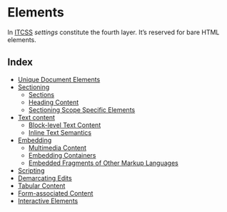 
<Meta title="Development/Inventory of Things/Elements/Index" />

# Elements

In [ITCSS](?path=/story/development-foundations-itcss--page) _settings_ constitute the fourth layer.
It’s reserved for bare HTML elements.

## Index

- [Unique Document Elements](?path=/story/development-inventory-of-things-elements-document--page)
- [Sectioning](?path=/story/development-inventory-of-things-elements-sectioning-index--page)
  - [Sections](?path=/story/development-inventory-of-things-elements-sectioning-sections--page)
  - [Heading Content](?path=/story/development-inventory-of-things-elements-sectioning-heading--page)
  - [Sectioning Scope Specific Elements](?path=/story/development-inventory-of-things-elements-sectioning-scope--page)
- [Text content](?path=/story/development-inventory-of-things-elements-text-index--page)
  - [Block-level Text Content](?path=/story/development-inventory-of-things-elements-text-block--page)
  - [Inline Text Semantics](?path=/story/development-inventory-of-things-elements-text-inline--page)
- [Embedding](?path=/story/development-inventory-of-things-elements-embedding-index--page)
  - [Multimedia Content](?path=/story/development-inventory-of-things-elements-embedding-media--page)
  - [Embedding Containers](?path=/story/development-inventory-of-things-elements-embedding-containers--page)
  - [Embedded Fragments of Other Markup Languages](?path=/story/development-inventory-of-things-elements-embedding-other-ml--page)
- [Scripting](?path=/story/development-inventory-of-things-elements-scripting--page)
- [Demarcating Edits](?path=/story/development-inventory-of-things-elements-edits--page)
- [Tabular Content](?path=/story/development-inventory-of-things-elements-tables--page)
- [Form-associated Content](?path=/story/development-inventory-of-things-elements-forms--page)
- [Interactive Elements](?path=/story/development-inventory-of-things-elements-interactive--page)
